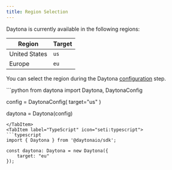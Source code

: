 ```yaml
---
title: Region Selection
---
```



Daytona is currently available in the following regions:

| Region        | Target |
| ------------- | ---- |
| United States | `us` |
| Europe        | `eu` |

You can select the region during the Daytona [configuration](/docs/en/configuration) step.

<Tabs>
<TabItem label="Python" icon="seti:python">
```python
from daytona import Daytona, DaytonaConfig

config = DaytonaConfig(
    target="us"
)

daytona = Daytona(config)
```
</TabItem>
<TabItem label="TypeScript" icon="seti:typescript">
```typescript
import { Daytona } from '@daytonaio/sdk';

const daytona: Daytona = new Daytona({
    target: "eu"
});
```
</TabItem>
</Tabs>